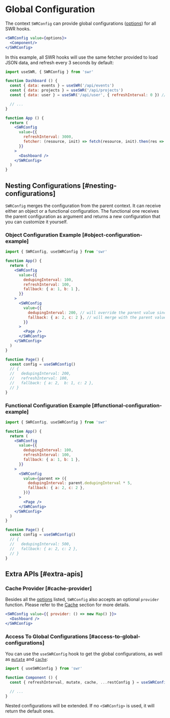 # Global Configuration

The context `SWRConfig` can provide global configurations ([options](/docs/api)) for all SWR hooks.

```jsx
<SWRConfig value={options}>
  <Component/>
</SWRConfig>
```

In this example, all SWR hooks will use the same fetcher provided to load JSON data, and refresh every 3 seconds by default:

```jsx
import useSWR, { SWRConfig } from 'swr'

function Dashboard () {
  const { data: events } = useSWR('/api/events')
  const { data: projects } = useSWR('/api/projects')
  const { data: user } = useSWR('/api/user', { refreshInterval: 0 }) // override

  // ...
}

function App () {
  return (
    <SWRConfig 
      value={{
        refreshInterval: 3000,
        fetcher: (resource, init) => fetch(resource, init).then(res => res.json())
      }}
    >
      <Dashboard />
    </SWRConfig>
  )
}
```

## Nesting Configurations [#nesting-configurations]

`SWRConfig` merges the configuration from the parent context. It can receive either an object or a functional configuration. The functional one receives the parent configuration as argument and returns a new configuration that you can customize it yourself. 

### Object Configuration Example [#object-configuration-example]

```jsx
import { SWRConfig, useSWRConfig } from 'swr'

function App() {
  return (
    <SWRConfig
      value={{
        dedupingInterval: 100,
        refreshInterval: 100,
        fallback: { a: 1, b: 1 },
      }}
    >
      <SWRConfig
        value={{
          dedupingInterval: 200, // will override the parent value since the value is primitive
          fallback: { a: 2, c: 2 }, // will merge with the parent value since the value is a mergeable object
        }}
      >
        <Page />
      </SWRConfig>
    </SWRConfig>
  )
}

function Page() {
  const config = useSWRConfig()
  // {
  //   dedupingInterval: 200,
  //   refreshInterval: 100,
  //   fallback: { a: 2,  b: 1, c: 2 },
  // }
}
```

### Functional Configuration Example [#functional-configuration-example]

```jsx
import { SWRConfig, useSWRConfig } from 'swr'

function App() {
  return (
    <SWRConfig
      value={{
        dedupingInterval: 100,
        refreshInterval: 100,
        fallback: { a: 1, b: 1 },
      }}
    >
      <SWRConfig
        value={parent => ({
          dedupingInterval: parent.dedupingInterval * 5,
          fallback: { a: 2, c: 2 },
        })}
      >
        <Page />
      </SWRConfig>
    </SWRConfig>
  )
}

function Page() {
  const config = useSWRConfig()
  // {
  //   dedupingInterval: 500,
  //   fallback: { a: 2, c: 2 },
  // }
}
```

## Extra APIs [#extra-apis]

### Cache Provider [#cache-provider]

Besides all the [options](/docs/api) listed, `SWRConfig` also accepts an optional `provider` function. Please refer to the [Cache](/docs/advanced/cache) section for more details.

```jsx
<SWRConfig value={{ provider: () => new Map() }}>
  <Dashboard />
</SWRConfig>
```

### Access To Global Configurations [#access-to-global-configurations]

You can use the `useSWRConfig` hook to get the global configurations, as well as [`mutate`](/docs/mutation) and [`cache`](/docs/advanced/cache):

```jsx
import { useSWRConfig } from 'swr'

function Component () {
  const { refreshInterval, mutate, cache, ...restConfig } = useSWRConfig()

  // ...
}
```

Nested configurations will be extended. If no `<SWRConfig>` is used, it will return the default ones.
